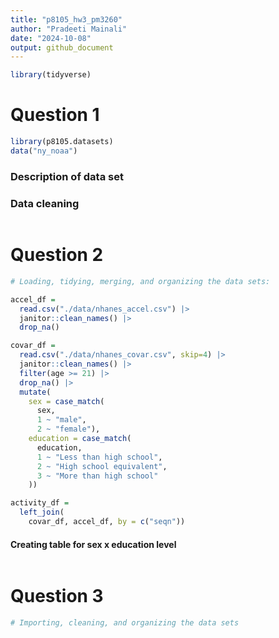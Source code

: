 ```yaml
---
title: "p8105_hw3_pm3260"
author: "Pradeeti Mainali"
date: "2024-10-08"
output: github_document
---
```


```r
library(tidyverse)
```

# Question 1

```r
library(p8105.datasets)
data("ny_noaa")
```
### Description of data set


### Data cleaning

```r

```


# Question 2

```r
# Loading, tidying, merging, and organizing the data sets:

accel_df = 
  read.csv("./data/nhanes_accel.csv") |>
  janitor::clean_names() |>
  drop_na()

covar_df = 
  read.csv("./data/nhanes_covar.csv", skip=4) |>
  janitor::clean_names() |>
  filter(age >= 21) |>
  drop_na() |>
  mutate(
    sex = case_match(
      sex, 
      1 ~ "male",
      2 ~ "female"),
    education = case_match(
      education, 
      1 ~ "Less than high school",
      2 ~ "High school equivalent",
      3 ~ "More than high school"
    ))

activity_df = 
  left_join(
    covar_df, accel_df, by = c("seqn"))
```

#### Creating table for sex x education level

```r

```


# Question 3

```r
# Importing, cleaning, and organizing the data sets

```